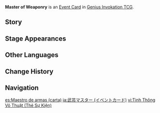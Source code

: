 {{About|the [[Genius Invokation TCG]] [[Event Card]]|[[Tartaglia]]'s [[Utility Passive]]|Master of Weaponry}}
{{Genius Invokation TCG Infobox
|title     = Master of Weaponry
|id        = 332010
|image     = Master of Weaponry Event Card.png
|type      = Event Card
|effect    = Shift 1 Weapon Equipment Card that has been equipped to one of your characters to another one of your characters of the same Weapon Type, and reset the "usages per Round" limit on its effects.
|matching  = 0
|source1   = [[Genius Invokation TCG Starter Deck]]
|source2   = {{Sold By}}
|features  = Tartaglia
}}
'''Master of Weaponry''' is an [[Event Card]] in [[Genius Invokation TCG]].

==Story==
{{Description|"Watch and learn, comrade! A real warrior isn't picky about their weapons!"|title=Master of Weaponry (Event Card)}}

==Stage Appearances==
{{Genius Invokation TCG Stage Appearances}}

==Other Languages==
{{Other Languages|Transclude=Master of Weaponry}}

==Change History==
{{Change History|3.3}}

==Navigation==
{{Genius Invokation TCG Navbox|Event Card}}

[[es:Maestro de armas (carta)]]
[[ja:武芸マスター (イベントカード)]]
[[vi:Tinh Thông Võ Thuật (Thẻ Sự Kiện)]]